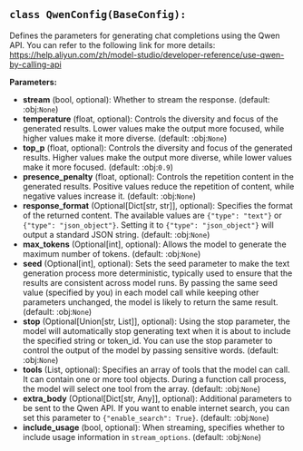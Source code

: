 <a id="camel.configs.qwen_config"></a>

<a id="camel.configs.qwen_config.QwenConfig"></a>

## `class QwenConfig(BaseConfig):`

Defines the parameters for generating chat completions using the
Qwen API. You can refer to the following link for more details:
https://help.aliyun.com/zh/model-studio/developer-reference/use-qwen-by-calling-api

**Parameters:**

- **stream** (bool, optional): Whether to stream the response. (default: :obj:`None`)
- **temperature** (float, optional): Controls the diversity and focus of the generated results. Lower values make the output more focused, while higher values make it more diverse. (default: :obj:`None`)
- **top_p** (float, optional): Controls the diversity and focus of the generated results. Higher values make the output more diverse, while lower values make it more focused. (default: :obj:`0.9`)
- **presence_penalty** (float, optional): Controls the repetition content in the generated results. Positive values reduce the repetition of content, while negative values increase it. (default: :obj:`None`)
- **response_format** (Optional[Dict[str, str]], optional): Specifies the format of the returned content. The available values are `{"type": "text"}` or `{"type": "json_object"}`. Setting it to `{"type": "json_object"}` will output a standard JSON string. (default: :obj:`None`)
- **max_tokens** (Optional[int], optional): Allows the model to generate the maximum number of tokens. (default: :obj:`None`)
- **seed** (Optional[int], optional): Sets the seed parameter to make the text generation process more deterministic, typically used to ensure that the results are consistent across model runs. By passing the same seed value (specified by you) in each model call while keeping other parameters unchanged, the model is likely to return the same result. (default: :obj:`None`)
- **stop** (Optional[Union[str, List]], optional): Using the stop parameter, the model will automatically stop generating text when it is about to include the specified string or token_id. You can use the stop parameter to control the output of the model by passing sensitive words. (default: :obj:`None`)
- **tools** (List, optional): Specifies an array of tools that the model can call. It can contain one or more tool objects. During a function call process, the model will select one tool from the array. (default: :obj:`None`)
- **extra_body** (Optional[Dict[str, Any]], optional): Additional parameters to be sent to the Qwen API. If you want to enable internet search, you can set this parameter to `{"enable_search": True}`. (default: :obj:`None`)
- **include_usage** (bool, optional): When streaming, specifies whether to include usage information in `stream_options`. (default: :obj:`None`)
